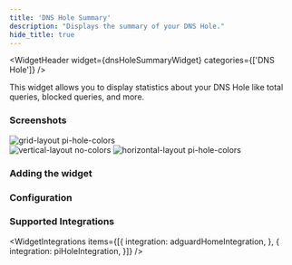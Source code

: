 ```yaml
---
title: 'DNS Hole Summary'
description: "Displays the summary of your DNS Hole."
hide_title: true
---
```




<WidgetHeader
  widget={dnsHoleSummaryWidget}
  categories={['DNS Hole']}
/>

This widget allows you to display statistics about your DNS Hole like total queries, blocked queries, and more.

### Screenshots


<div className='flex gap-2'>
  <img src={gridLayout} alt="grid-layout pi-hole-colors" width={256 + 8} height={256 + 8} />
  <div className='flex flex-col gap-2'>
    <img src={verticalLayout} alt="vertical-layout no-colors" width={128} height={128} />
    <img src={horizontalLayout} alt="horizontal-layout pi-hole-colors" width={128 * 3} height={128} />
  </div>
</div>

### Adding the widget

<AddingWidget />

### Configuration
<WidgetConfig configuration={dnsHoleSummaryWidget.configuration} />

### Supported Integrations

<WidgetIntegrations items={[{
    integration: adguardHomeIntegration,
}, {
    integration: piHoleIntegration,
}]} />